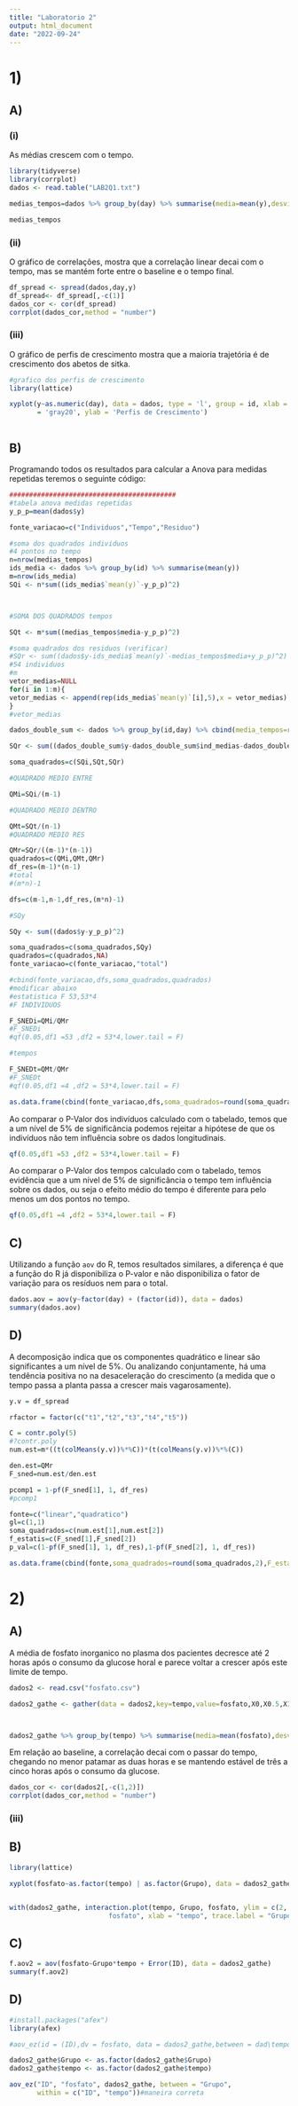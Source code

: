 ```yaml
---
title: "Laboratorio 2"
output: html_document
date: "2022-09-24"
---
```


# 1)

## A)

### (i)

As médias crescem com o tempo.

```r

library(tidyverse)
library(corrplot)
dados <- read.table("LAB2Q1.txt")

medias_tempos=dados %>% group_by(day) %>% summarise(media=mean(y),desvios=sd(y))#medias e devios

medias_tempos

```


### (ii)

O gráfico de correlações, mostra que a correlação linear decai com o tempo, mas se mantém forte entre o baseline e o tempo final.

```r


df_spread <- spread(dados,day,y)
df_spread<- df_spread[,-c(1)]
dados_cor <- cor(df_spread)
corrplot(dados_cor,method = "number")

```


### (iii)

O gráfico de perfis de crescimento mostra que a maioria trajetória é de crescimento dos abetos de sitka.

```r

#grafico dos perfis de crescimento
library(lattice)

xyplot(y~as.numeric(day), data = dados, type = 'l', group = id, xlab = 'Dia', col.line
       = 'gray20', ylab = 'Perfis de Crescimento')



```

## B)


Programando todos os resultados para calcular a Anova para medidas repetidas teremos o seguinte código:

```r
##########################################
#tabela anova medidas repetidas
y_p_p=mean(dados$y)

fonte_variacao=c("Individuos","Tempo","Residuo")

#soma dos quadrados individuos
#4 pontos no tempo
n=nrow(medias_tempos)
ids_media <- dados %>% group_by(id) %>% summarise(mean(y))
m=nrow(ids_media)
SQi <- n*sum((ids_media$`mean(y)`-y_p_p)^2)



#SOMA DOS QUADRADOS tempos

SQt <- m*sum((medias_tempos$media-y_p_p)^2)

#soma quadrados dos residuos (verificar)
#SQr <- sum((dados$y-ids_media$`mean(y)`-medias_tempos$media+y_p_p)^2)
#54 individuos
#m
vetor_medias=NULL
for(i in 1:m){
vetor_medias <- append(rep(ids_media$`mean(y)`[i],5),x = vetor_medias)
}
#vetor_medias

dados_double_sum <- dados %>% group_by(id,day) %>% cbind(media_tempos=rep(medias_tempos$media,54),ind_medias=vetor_medias)

SQr <- sum((dados_double_sum$y-dados_double_sum$ind_medias-dados_double_sum$media_tempos+y_p_p)^2)

soma_quadrados=c(SQi,SQt,SQr)

#QUADRADO MEDIO ENTRE

QMi=SQi/(m-1)

#QUADRADO MEDIO DENTRO

QMt=SQt/(n-1)
#QUADRADO MEDIO RES

QMr=SQr/((m-1)*(n-1))
quadrados=c(QMi,QMt,QMr)
df_res=(m-1)*(n-1)
#total
#(m*n)-1

dfs=c(m-1,n-1,df_res,(m*n)-1)

#SQy

SQy <- sum((dados$y-y_p_p)^2)

soma_quadrados=c(soma_quadrados,SQy)
quadrados=c(quadrados,NA)
fonte_variacao=c(fonte_variacao,"total")

#cbind(fonte_variacao,dfs,soma_quadrados,quadrados)
#modificar abaixo
#estatistica F 53,53*4
#F INDIVIDUOS

F_SNEDi=QMi/QMr
#F_SNEDi
#qf(0.05,df1 =53 ,df2 = 53*4,lower.tail = F)

#tempos

F_SNEDt=QMt/QMr
#F_SNEDt
#qf(0.05,df1 =4 ,df2 = 53*4,lower.tail = F)

as.data.frame(cbind(fonte_variacao,dfs,soma_quadrados=round(soma_quadrados,4),quadrados=round(quadrados,2),Estat_F=c(round(F_SNEDi,4),round(F_SNEDt,4),NA,NA)))


```


Ao comparar o P-Valor dos indivíduos calculado com o tabelado, temos que a um nível de 5% de significância podemos rejeitar a hipótese de que os indivíduos não tem influência sobre os dados longitudinais.

```r

qf(0.05,df1 =53 ,df2 = 53*4,lower.tail = F)

```


Ao comparar o P-Valor dos tempos calculado com o tabelado, temos evidência que a um nível de 5% de significância o tempo tem influência sobre os dados, ou seja o efeito médio do tempo é diferente para pelo menos um dos pontos no tempo.

```r

qf(0.05,df1 =4 ,df2 = 53*4,lower.tail = F)

```


## C) 

Utilizando a função ```aov``` do R, temos resultados similares, a diferença é que a função do R já disponibiliza o P-valor e não disponibiliza o fator de variação para os resíduos nem para o total.

```r

dados.aov = aov(y~factor(day) + (factor(id)), data = dados)
summary(dados.aov)

```


## D)

A decomposição indica que os componentes quadrático e linear são significantes a um nível de 5%. Ou analizando conjuntamente, há uma tendência positiva no na desaceleração do crescimento (a medida que o tempo passa a planta passa a crescer mais vagarosamente).


```r

y.v = df_spread

rfactor = factor(c("t1","t2","t3","t4","t5"))

C = contr.poly(5)
#?contr.poly
num.est=m*((t(colMeans(y.v))%*%C))*(t(colMeans(y.v))%*%(C))

den.est=QMr
F_sned=num.est/den.est

pcomp1 = 1-pf(F_sned[1], 1, df_res)
#pcomp1

fonte=c("linear","quadratico")
gl=c(1,1)
soma_quadrados=c(num.est[1],num.est[2])
f_estatis=c(F_sned[1],F_sned[2])
p_val=c(1-pf(F_sned[1], 1, df_res),1-pf(F_sned[2], 1, df_res))

as.data.frame(cbind(fonte,soma_quadrados=round(soma_quadrados,2),F_estat=round(f_estatis,4),P_val=round(p_val,4)))


```

# 2)

## A)

A média de fosfato inorganico no plasma dos pacientes decresce até 2 horas após o consumo da glucose horal e parece voltar a crescer após este limite de tempo.

```r

dados2 <- read.csv("fosfato.csv")

dados2_gathe <- gather(data = dados2,key=tempo,value=fosfato,X0,X0.5,X1,X1.5,X2,X3,X4,X5)



dados2_gathe %>% group_by(tempo) %>% summarise(media=mean(fosfato),desvio=sd(fosfato))


```

Em relação ao baseline, a correlação decai com o passar do tempo, chegando no menor patamar as duas horas e se mantendo estável de três a cinco horas após o consumo da glucose.

```r

dados_cor <- cor(dados2[,-c(1,2)])
corrplot(dados_cor,method = "number")

```


### (iii)



## B)



```r
library(lattice)

xyplot(fosfato~as.factor(tempo) | as.factor(Grupo), data = dados2_gathe, groups = ID, type = "o", panel = panel.superpose)


with(dados2_gathe, interaction.plot(tempo, Grupo, fosfato, ylim = c(2, 5), lty = c(1, 2), lwd = 3, ylab = "media de
                         fosfato", xlab = "tempo", trace.label = "Grupo"))


```


## C)

```r

f.aov2 = aov(fosfato~Grupo*tempo + Error(ID), data = dados2_gathe)
summary(f.aov2)


```

## D)

```r

#install.packages("afex")
library(afex)

#aov_ez(id = (ID),dv = fosfato, data = dados2_gathe,between = dad\tempo)

dados2_gathe$Grupo <- as.factor(dados2_gathe$Grupo)
dados2_gathe$tempo <- as.factor(dados2_gathe$tempo)

aov_ez("ID", "fosfato", dados2_gathe, between = "Grupo", 
       within = c("ID", "tempo"))#maneira correta


```
